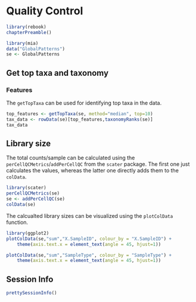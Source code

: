 # Quality Control {#quality-control}

```r
library(rebook)
chapterPreamble()
```

```r
library(mia)
data("GlobalPatterns")
se <- GlobalPatterns 
```

## Get top taxa and taxonomy   

### Features  

The `getTopTaxa` can be used for identifying top taxa in the data.   
```r
top_features <- getTopTaxa(se, method="median", top=10)
tax_data <- rowData(se)[top_features,taxonomyRanks(se)]
tax_data
```

## Library size   

The total counts/sample can be calculated using the
`perCellQCMetrics`/`addPerCellQC` from the `scater` package. The first one 
just calculates the values, whereas the latter one directly adds them to the
`colData`.

```r
library(scater)
perCellQCMetrics(se)
se <- addPerCellQC(se)
colData(se)
```

The calcualted library sizes can be visualized using the `plotColData` function.

```r
library(ggplot2)
plotColData(se,"sum","X.SampleID", colour_by = "X.SampleID") + 
    theme(axis.text.x = element_text(angle = 45, hjust=1))
```

```r
plotColData(se,"sum","SampleType", colour_by = "SampleType") + 
    theme(axis.text.x = element_text(angle = 45, hjust=1))
```

## Session Info {-}

```r
prettySessionInfo()
```
